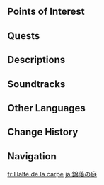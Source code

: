 {{Location Infobox
|image        = Carp's Rest.png
|type         = Subarea
|map_level    = Carp's Rest
|area         = Mt. Laixin
|subregion    = Chenyu Vale
|region       = Liyue
}}
{{Location Intro|description=<p>{{If Self|Carp's Rest|It|Carp's Rest}} is the abode of [[Fujin]] and is unlocked during the {{Quest|The Cloud-Padded Path to the Chiwang Repose}}.</p>}}

==Points of Interest==
{{Locations by Category Table|type=Points of Interest}}

==Quests==
{{Quests by Category List|Carp's Rest Quests|heo=1}}
<!--
==Features==
===Domains===
{{Domains by Category Gallery}}

===Exploration===

===Enemies===
* {{Enemy|}}

===Local Specialties===
* {{Item|}}

===Interactables===

==Puzzles==
===Puzzle Name===

==NPCs==
*

===Vendors===
*
-->
==Descriptions==
{{Description/Viewpoint|Clarion Echo}}

==Soundtracks==
{{Soundtracks by Category Table|type=location}}
<!--
==Lore==

==Trivia==
-->
==Other Languages==
{{Other Languages
|en      = Carp's Rest
|zhs     = 锦落庭
|zhs_rm  = 
|zht     = 錦落庭
|zht_rm  = 
|zh_tl   = 
|ja      = 錦落の庭
|ja_rm   = Kinraku no Niwa{{Assumed}}
|ja_tl   = 
|ko      = 금락정
|ko_rm   = 
|ko_tl   = 
|es      = Jardines Carpacaída
|es_tl   = Fellcarp Gardens
|fr      = Halte de la carpe
|fr_tl   = Carp's Halt
|ru      = Покои Карпа
|ru_tl   = Carp's Rest
|th      = สวนผ้าทอร่วงโรย
|th_rm   = 
|th_tl   = 
|vi      = Cẩm Lạc Đình
|vi_tl   = 
|de      = Hof des gefallenen Brokats
|de_tl   = Court of the Fallen Brocade
|id      = Carp's Rest
|pt      = Pavilhão do Brocado Caído
|pt_tl   = 
|tr      = Sazan Yuvası
|tr_tl   = 
|it      = Riposo della Carpa
|it_tl   = 
}}

==Change History==
{{Change History|4.4}}
<!--
==References==
{{Reflist}}
-->
==Navigation==
{{Area Navbox|Liyue}}

[[fr:Halte de la carpe]]
[[ja:錦落の庭]]